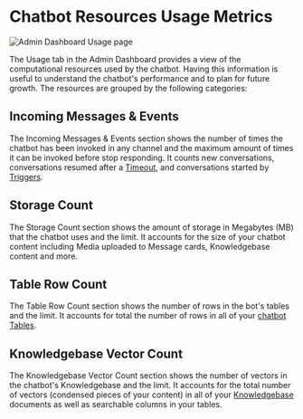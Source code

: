# Chatbot Resources Usage Metrics

![Admin Dashboard Usage page](/docs/content/admin-usage-metrics.png)

The Usage tab in the Admin Dashboard provides a view of the computational resources used by the chatbot. Having this information is useful to understand the chatbot's performance and to plan for future growth. The resources are grouped by the following categories:

## Incoming Messages & Events

The Incoming Messages & Events section shows the number of times the chatbot has been invoked in any channel and the maximum amount of times it can be invoked before stop responding. It counts new conversations, conversations resumed after a [Timeout](../studio/chatbot-settings/#inactivity-timeout-minutes), and conversations started by [Triggers](../toolbox/events-triggers).

## Storage Count

The Storage Count section shows the amount of storage in Megabytes (MB) that the chatbot uses and the limit. It accounts for the size of your chatbot content including Media uploaded to Message cards, Knowledgebase content and more.

## Table Row Count

The Table Row Count section shows the number of rows in the bot's tables and the limit. It accounts for total the number of rows in all of your [chatbot Tables](../studio/tables).

## Knowledgebase Vector Count

The Knowledgebase Vector Count section shows the number of vectors in the chatbot's Knowledgebase and the limit. It accounts for the total number of vectors (condensed pieces of your content) in all of your [Knowledgebase](../studio/knowledge-base) documents as well as searchable columns in your tables.
